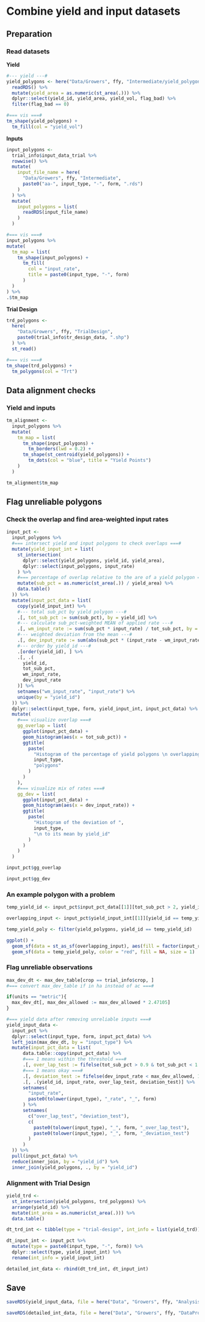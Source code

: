 # Combine yield and input datasets

## Preparation

### Read datasets

**Yield**

```r
#--- yield ---#
yield_polygons <- here("Data/Growers", ffy, "Intermediate/yield_polygons.rds") %>% 
  readRDS() %>%
  mutate(yield_area = as.numeric(st_area(.))) %>% 
  dplyr::select(yield_id, yield_area, yield_vol, flag_bad) %>% 
  filter(flag_bad == 0)

#=== vis ===#
tm_shape(yield_polygons) +
  tm_fill(col = "yield_vol")

```

**Inputs**

```r

input_polygons <- 
  trial_info$input_data_trial %>% 
  rowwise() %>% 
  mutate(
    input_file_name = here(
      "Data/Growers", ffy, "Intermediate", 
      paste0("aa-", input_type, "-", form, ".rds")
    )
  ) %>% 
  mutate(
    input_polygons = list(
      readRDS(input_file_name)
    )
  ) 

#=== vis ===#
input_polygons %>% 
mutate(
  tm_map = list(
    tm_shape(input_polygons) +
      tm_fill(
        col = "input_rate", 
        title = paste0(input_type, "-", form)
      )
  )
) %>% 
.$tm_map

``` 

**Trial Design**

```r
trd_polygons <- 
  here(
    "Data/Growers", ffy, "TrialDesign",
    paste0(trial_info$tr_design_data, ".shp")
  ) %>% 
  st_read() 

#=== vis ===#
tm_shape(trd_polygons) +
  tm_polygons(col = "Trt")

```

## Data alignment checks

### Yield and inputs

```r
tm_alignment <- 
  input_polygons %>% 
  mutate(
    tm_map = list(
      tm_shape(input_polygons) +
        tm_borders(lwd = 0.2) +
      tm_shape(st_centroid(yield_polygons)) +
        tm_dots(col = "blue", title = "Yield Points")
    )
  )

tm_alignment$tm_map 

```

## Flag unreliable polygons

### Check the overlap and find area-weighted input rates

```r

input_pct <- 
  input_polygons %>% 
  #=== intersect yield and input polygons to check overlaps ===#
  mutate(yield_input_int = list(
    st_intersection(
      dplyr::select(yield_polygons, yield_id, yield_area),
      dplyr::select(input_polygons, input_rate)
    ) %>% 
    #=== percentage of overlap relative to the are of a yield polygon ===#
    mutate(sub_pct = as.numeric(st_area(.)) / yield_area) %>%
    data.table()
  )) %>% 
  mutate(input_pct_data = list(
    copy(yield_input_int) %>%
    #--- total sub_pct by yield polygon ---#
    .[, tot_sub_pct := sum(sub_pct), by = yield_id] %>%
    #--- calculate sub_pct-weighted MEAN of applied rate ---#
    .[, wm_input_rate := sum(sub_pct * input_rate) / tot_sub_pct, by = yield_id] %>%
    #--- weighted deviation from the mean ---#
    .[, dev_input_rate := sum(abs(sub_pct * (input_rate - wm_input_rate) / tot_sub_pct)), by = yield_id] %>%
    #--- order by yield_id ---#
    .[order(yield_id), ] %>%
    .[, .(
      yield_id,
      tot_sub_pct,
      wm_input_rate,
      dev_input_rate
    )] %>%
    setnames("wm_input_rate", "input_rate") %>%
    unique(by = "yield_id") 
  )) %>% 
  dplyr::select(input_type, form, yield_input_int, input_pct_data) %>% 
  mutate(
    #=== visualize overlap ===#
    gg_overlap = list(
      ggplot(input_pct_data) +
      geom_histogram(aes(x = tot_sub_pct)) +
      ggtitle(
        paste(
          "Histogram of the percentage of yield polygons \n overlapping with", 
          input_type, 
          "polygons"
        )
      )     
    ),
    #=== visualize mix of rates ===#
    gg_dev = list(
      ggplot(input_pct_data) +
      geom_histogram(aes(x = dev_input_rate)) +
      ggtitle(
        paste(
          "Histogram of the deviation of ",
          input_type, 
          "\n to its mean by yield_id"
        )
      )     
    )
  )

```

```r
input_pct$gg_overlap

input_pct$gg_dev
```

### An example polygon with a problem

```r
temp_yield_id <- input_pct$input_pct_data[[1]][tot_sub_pct > 2, yield_id][1] 

overlapping_input <- input_pct$yield_input_int[[1]][yield_id == temp_yield_id] 

temp_yield_poly <- filter(yield_polygons, yield_id == temp_yield_id)

ggplot() +
  geom_sf(data = st_as_sf(overlapping_input), aes(fill = factor(input_rate)), alpha = 0.5) +
  geom_sf(data = temp_yield_poly, color = "red", fill = NA, size = 1)

```

### Flag unreliable observations

```r
max_dev_dt <- max_dev_table[crop == trial_info$crop, ]
#=== convert max_dev_table if in ha instead of ac ===#

if(units == "metric"){
  max_dev_dt[, max_dev_allowed := max_dev_allowed * 2.47105] 
}

#=== yield data after removing unreliable inputs ===#
yield_input_data <- 
  input_pct %>% 
  dplyr::select(input_type, form, input_pct_data) %>% 
  left_join(max_dev_dt, by = "input_type") %>% 
  mutate(input_pct_data = list(
      data.table::copy(input_pct_data) %>% 
      #=== 1 means within the threshold ===#
      .[, over_lap_test := fifelse(tot_sub_pct > 0.9 & tot_sub_pct < 1.1, 1, 0)] %>% 
      #=== 1 means okay ===#
      .[, deviation_test := fifelse(dev_input_rate < max_dev_allowed, 1, 0)] %>% 
      .[, .(yield_id, input_rate, over_lap_test, deviation_test)] %>% 
      setnames(
        "input_rate",
        paste0(tolower(input_type), "_rate", "_", form)
      ) %>% 
      setnames(
        c("over_lap_test", "deviation_test"),
        c(
          paste0(tolower(input_type), "_", form, "_over_lap_test"),
          paste0(tolower(input_type), "_", form, "_deviation_test")
        )
      )
  )) %>% 
  pull(input_pct_data) %>% 
  reduce(inner_join, by = "yield_id") %>% 
  inner_join(yield_polygons, ., by = "yield_id")  

```

### Alignment with Trial Design

```r
yield_trd <- 
  st_intersection(yield_polygons, trd_polygons) %>% 
  arrange(yield_id) %>% 
  mutate(int_area = as.numeric(st_area(.))) %>% 
  data.table()  

dt_trd_int <- tibble(type = "trial-design", int_info = list(yield_trd))

dt_input_int <- input_pct %>% 
  mutate(type = paste0(input_type, "-", form)) %>% 
  dplyr::select(type, yield_input_int) %>% 
  rename(int_info = yield_input_int)

detailed_int_data <- rbind(dt_trd_int, dt_input_int)

```

## Save

```r
saveRDS(yield_input_data, file = here("Data", "Growers", ffy, "Analysis-Ready/analysis_data.rds"))

saveRDS(detailed_int_data, file = here("Data", "Growers", ffy, "DataProcessingReport/detailed_intersection_info.rds"))
```


